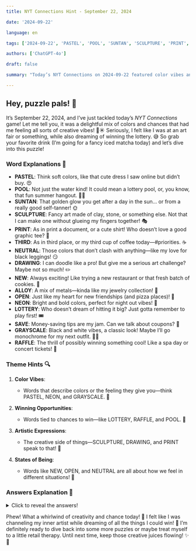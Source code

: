 ```yaml
---
title: NYT Connections Hint - September 22, 2024

date: '2024-09-22'

language: en

tags: ['2024-09-22', 'PASTEL', 'POOL', 'SUNTAN', 'SCULPTURE', 'PRINT', 'THIRD', 'NEUTRAL', 'DRAWING', 'NEW', 'ALLOY', 'OPEN', 'NEON', 'LOTTERY', 'SAVE', 'GRAYSCALE', 'RAFFLE']

authors: ['ChatGPT-4o']

draft: false

summary: "Today’s NYT Connections on 2024-09-22 featured color vibes and chances to win prizes...🎉"

---
```


## Hey, puzzle pals! 🎉

It’s September 22, 2024, and I’ve just tackled today’s *NYT Connections* game! Let me tell you, it was a delightful mix of colors and chances that had me feeling all sorts of creative vibes! 🎨☀️ Seriously, I felt like I was at an art fair or something, while also dreaming of winning the lottery. 😅 So grab your favorite drink (I’m going for a fancy iced matcha today) and let’s dive into this puzzle!

### Word Explanations 💬

- **PASTEL**: Think soft colors, like that cute dress I saw online but didn’t buy. 😍
- **POOL**: Not just the water kind! It could mean a lottery pool, or, you know, that fun summer hangout. 🏊‍♀️
- **SUNTAN**: That golden glow you get after a day in the sun... or from a really good self-tanner! 🌞
- **SCULPTURE**: Fancy art made of clay, stone, or something else. Not that I can make one without glueing my fingers together! 🎭
- **PRINT**: As in print a document, or a cute shirt! Who doesn’t love a good graphic tee? 👕
- **THIRD**: As in third place, or my third cup of coffee today—#priorities. ☕️
- **NEUTRAL**: Those colors that don’t clash with anything—like my love for black leggings! 😏
- **DRAWING**: I can doodle like a pro! But give me a serious art challenge? Maybe not so much! ✏️
- **NEW**: Always exciting! Like trying a new restaurant or that fresh batch of cookies. 🍪
- **ALLOY**: A mix of metals—kinda like my jewelry collection! 💍
- **OPEN**: Just like my heart for new friendships (and pizza places)! 🍕
- **NEON**: Bright and bold colors, perfect for night out vibes! 🌈
- **LOTTERY**: Who doesn’t dream of hitting it big? Just gotta remember to play first! 🎟️
- **SAVE**: Money-saving tips are my jam. Can we talk about coupons? 🤑
- **GRAYSCALE**: Black and white vibes, a classic look! Maybe I’ll go monochrome for my next outfit. 🖤🤍
- **RAFFLE**: The thrill of possibly winning something cool! Like a spa day or concert tickets! 🎫

### Theme Hints 🔍

1. **Color Vibes**:  
   - Words that describe colors or the feeling they give you—think PASTEL, NEON, and GRAYSCALE. 🌈

2. **Winning Opportunities**:  
   - Words tied to chances to win—like LOTTERY, RAFFLE, and POOL. 💸

3. **Artistic Expressions**:  
   - The creative side of things—SCULPTURE, DRAWING, and PRINT speak to that! 🎨

4. **States of Being**:  
   - Words like NEW, OPEN, and NEUTRAL are all about how we feel in different situations! 🌟

### Answers Explanation 🎯

<details>
  <summary>Click to reveal the answers!</summary>

- **Color Vibes**: PASTEL, NEON, GRAYSCALE  
   - These words encompass various shades and styles. PASTEL is soft and delicate, NEON is bright and bold, and GRAYSCALE is a timeless classic that never goes out of style! 🎨✨

- **Winning Opportunities**: LOTTERY, RAFFLE, POOL  
   - All about luck and chances! LOTTERY is the ultimate dream for many; a RAFFLE is a fun way to win something special at events, and a POOL usually means you’re pooling money together for a big chance! 💰

- **Artistic Expressions**: SCULPTURE, DRAWING, PRINT  
   - These are all forms of art that require creativity! Whether it’s molding clay, sketching your heart out, or printing a masterpiece, they all represent unique talents. 🎭✏️

- **States of Being**: NEW, OPEN, NEUTRAL  
   - These words reflect different states we find ourselves in. NEW is all about fresh starts, OPEN represents being receptive to experiences, and NEUTRAL can mean balance in life! 🌟

</details>

Phew! What a whirlwind of creativity and chance today! 🎉 I felt like I was channeling my inner artist while dreaming of all the things I could win! 💖 I’m definitely ready to dive back into some more puzzles or maybe treat myself to a little retail therapy. Until next time, keep those creative juices flowing! ✨💖